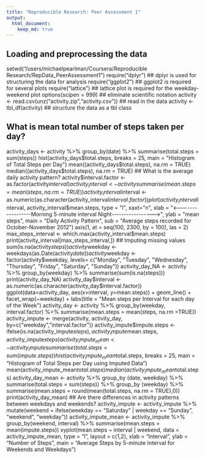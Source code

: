 ```yaml
---
title: "Reproducible Research: Peer Assessment 1"
output: 
  html_document:
    keep_md: true
---
```



## Loading and preprocessing the data

setwd("/users/michaelpearlman/Coursera/Reproducible Research/RepData_PeerAssessment1")
require("dplyr") ## dplyr is used for structuring the data for analysis
require("ggplot2") ## ggplot2 is required for several plots
require("lattice") ## lattice plot is required for the weekday-weekend plot
options(scipen = 999) ## eliminate scientific notation
activity <- read.csv(unz("activity.zip","activity.csv")) ## read in the data
activity <- tbl_df(activity) ## structure the data as a tbl class

## What is mean total number of steps taken per day?
activity_days <- activity %>% group_by(date) %>% summarise(total.steps = sum(steps))
hist(activity_days$total.steps, breaks = 25, main = "Histogram of Total Steps per Day")
mean((activity_days$total.steps), na.rm = TRUE)
median((activity_days$total.steps), na.rm = TRUE)
## What is the average daily activity pattern?
activity$interval.factor <- as.factor(activity$interval)
activity_interval <- activity %>% group_by(interval.factor) %>% 
  summarise(mean.steps = mean(steps, na.rm =TRUE))
activity_interval$interval <- as.numeric(as.character(activity_interval$interval.factor))
plot(activity_interval$interval, activity_interval$mean.steps, type = "l", xaxt="n", 
     xlab = "<-----------------Morning         5-minute interval          Night----------------->", 
     ylab = "mean steps", main = "Daily Activity Pattern", sub = "Average steps recorded for October-November 2012")
axis(1, at = seq(100, 2300, by = 100), las = 2)
max_steps_interval <- which.max(activity_interval$mean.steps)
print(activity_interval[max_steps_interval,])
## Imputing missing values
sum(is.na(activity$steps))
activity$weekday <- weekdays(as.Date(activity$date))
activity$weekday <- factor(activity$weekday, levels= c("Monday", 
    "Tuesday", "Wednesday", "Thursday", "Friday", "Saturday", "Sunday"))
    activity_day_NA <- activity %>% group_by(weekday) %>% summarise(sum(is.na(steps)))
print(activity_day_NA)
activity_day$interval <- as.numeric(as.character(activity_day$interval.factor))
ggplot(data=activity_day, aes(x=interval, y=mean.steps)) + geom_line() + facet_wrap(~weekday) +
labs(title = "Mean steps per Interval for each day of the Week")
activity_day <- activity %>% group_by(weekday, interval.factor) %>% 
  summarise(mean.steps = mean(steps, na.rm =TRUE))
activity_impute <- merge(activity, activity_day, by=c("weekday","interval.factor"))
activity_impute$impute.steps <- ifelse(is.na(activity_impute$steps), 
                                       activity_impute$mean.steps, activity_impute$steps)
                                       activity_impute_mean <- activity_impute %>% group_by(date) %>% 
  summarise(total.steps = sum(impute.steps))
hist(activity_impute_mean$total.steps, breaks = 25, 
     main = "Histogram of Total Steps per Day using Imputed Data")
     mean(activity_impute_mean$total.steps)
     median(activity_impute_mean$total.steps)
    activity_day_mean <- activity %>% group_by (date, weekday)  %>%  summarise(total.steps = sum(steps)) %>% 
  group_by (weekday) %>% summarise(mean.steps = round(mean(total.steps, na.rm = TRUE),0))
print(activity_day_mean)
## Are there differences in activity patterns between weekdays and weekends?
activity_impute <- activity_impute %>% 
  mutate(weekend = ifelse(weekday == "Saturday" | weekday == "Sunday", "weekend", "weekday"))
  activity_impute_mean <- activity_impute %>% group_by(weekend, interval) %>% 
  summarise(mean.steps = mean(impute.steps))
xyplot(mean.steps ~ interval | weekend, data = activity_impute_mean, 
       type = "l", layout = c(1,2), xlab = "Interval", ylab = "Number of Steps", 
       main = "Average Steps by 5-minute Interval for Weekends and Weekdays")